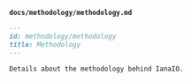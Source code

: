 
**`docs/methodology/methodology.md`**
```markdown
---
id: methodology/methodology
title: Methodology
---

Details about the methodology behind IanaIO.
